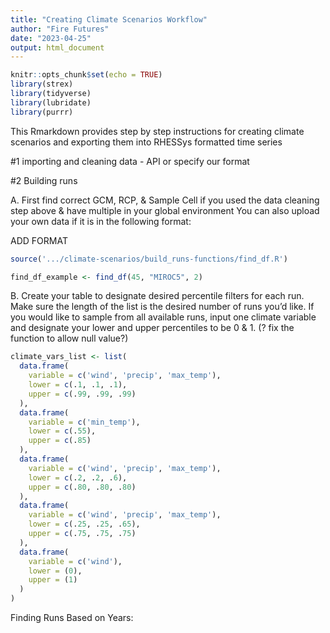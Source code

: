 ```yaml
---
title: "Creating Climate Scenarios Workflow"
author: "Fire Futures"
date: "2023-04-25"
output: html_document
---
```


```r
knitr::opts_chunk$set(echo = TRUE)
library(strex)
library(tidyverse)
library(lubridate)
library(purrr)
```


This Rmarkdown provides step by step instructions for creating climate scenarios and exporting them into RHESSys formatted time series 

#1 importing and cleaning data - API or specify our format 


#2 Building runs 

A. First find correct GCM, RCP, & Sample Cell if you used the data cleaning step above & have multiple in your global environment 
You can also upload your own data if it is in the following format:

ADD FORMAT

```r
source('.../climate-scenarios/build_runs-functions/find_df.R')

find_df_example <- find_df(45, "MIROC5", 2)
```

B. Create your table to designate desired percentile filters for each run. Make sure the length of the list is the desired number of runs you'd like. If you would like to sample from all available runs, input one climate variable and designate your lower and upper percentiles to be 0 & 1. (? fix the function to allow null value?) 

```r
climate_vars_list <- list(
  data.frame(
    variable = c('wind', 'precip', 'max_temp'),
    lower = c(.1, .1, .1),
    upper = c(.99, .99, .99)
  ),
  data.frame(
    variable = c('min_temp'),
    lower = c(.55),
    upper = c(.85)
  ),
  data.frame(
    variable = c('wind', 'precip', 'max_temp'),
    lower = c(.2, .2, .6),
    upper = c(.80, .80, .80)
  ),
  data.frame(
    variable = c('wind', 'precip', 'max_temp'),
    lower = c(.25, .25, .65),
    upper = c(.75, .75, .75)
  ),
  data.frame(
    variable = c('wind'),
    lower = (0),
    upper = (1)
  )
)
```

Finding Runs Based on Years: 

```r



```







